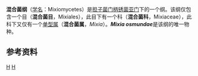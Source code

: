 {{Automatic Taxobox
| taxon = Mixia
| name = 混合菌属
| classis_authority = R. Bauer, Begerow, J.P. Samp., M. Weiss & Oberw.<ref name=Bauer2006>{{cite journal |doi=10.1007/s11557-006-0502-0 |author=Bauer R, Begerow D, Sampaio JP, Weiss M, Oberwinkler F. |year=2006 |title=The simple-septate basidiomycetes: a synopsis |journal=Mycological Progress |volume=5 |issue=1 |pages=41–66}}</ref>
| ordo = '''混合菌目 Mixiales'''
| grandparent_authority = R. Bauer, Begerow, J.P. Samp., M. Weiss & Oberw.<ref name=Bauer2006/>
| parent_authority = C.L. Kramer<ref>{{cite journal |author=Kramer CL. |year=1987 |title=The Taphrinales |journal=Studies in Mycology |volume=30 |pages=151–66}}</ref>
| authority = C.L. Kramer<ref name=Kramer1958>{{cite journal |doi=10.2307/3755913 |author=Kramer CL. |year=1958 |title=A new genus in the Protomycetaceae |url=http://jstor.org/stable/3755913 |journal=[[Mycologia|Mycologia]] |volume=50 |issue=6 |pages=916–26 |access-date=2011-08-05 |archive-date=2021-04-11 |archive-url=https://web.archive.org/web/20210411174930/https://www.jstor.org/stable/3755913 |dead-url=no }}</ref>
| type_species = '''''Mixia osmundae'''''
| type_species_authority = (Nishida) C.L. Kramer<ref name=Kramer1958/>
}}

'''混合菌纲'''（[[学名|学名]]：Mixiomycetes）是[[担子菌门|担子菌门]][[柄锈菌亚门|柄锈菌亚门]]下的一个纲。该纲仅包含一个目（'''混合菌目'''，Mixiales），此目下有一个科（'''混合菌科'''，Mixiaceae），此科下又仅有一个[[单型属|单型属]]（'''混合菌属'''，''Mixia''）。'''''Mixia osmundae'''''是该纲的唯一物种。

== 参考资料 ==
{{Reflist}}

{{真菌类小作品}}
{{Taxonbar}}
[[Category:担子菌门|H]]
[[Category:_1958年描述的分类群|H]]